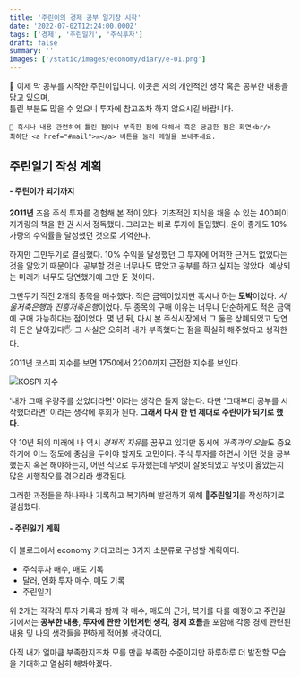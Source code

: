 ```yaml
---
title: '주린이의 경제 공부 일기장 시작'
date: '2022-07-02T12:24:00.000Z'
tags: ['경제', '주린일기', '주식투자']
draft: false
summary: ''
images: ['/static/images/economy/diary/e-01.png']
---
```


<p className='warning'>
    📢 이제 막 공부를 시작한 주린이입니다. 이곳은 저의 개인적인 생각 혹은 공부한 내용을 담고 있으며,<br/>
    틀린 부분도 많을 수 있으니 투자에 참고조차 하지 않으시길 바랍니다.

    📢 혹시나 내용 관련하여 틀린 점이나 부족한 점에 대해서 혹은 궁금한 점은 화면<br/>
    최하단 <a href="#mail">✉</a> 버튼을 눌러 메일을 보내주세요.

</p>

## 주린일기 작성 계획

#### - 주린이가 되기까지

**2011년** 즈음 주식 투자를 경험해 본 적이 있다. 기초적인 지식을 채울 수 있는 400페이지가량의 책을 한 권 사서 정독했다.
그리고는 바로 투자에 돌입했다. 운이 좋게도 10%가량의 수익률을 달성했던 것으로 기억한다.

하지만 그만두기로 결심했다. 10% 수익을 달성했던 그 투자에 어떠한 근거도 없었다는 것을 알았기 때문이다.
공부할 것은 너무나도 많았고 공부를 하고 싶지는 않았다. 예상되는 미래가 너무도 당연했기에 그만 둔 것이다.

그만두기 직전 2개의 종목을 매수했다. 적은 금액이었지만 혹시나 하는 **도박**이었다.
*서울저축은행*과 *진흥저축은행*이었다. 두 종목의 구매 이유는 너무나 단순하게도 적은 금액에 구매 가능하다는 점이었다.
몇 년 뒤, 다시 본 주식시장에서 그 둘은 상폐되었고 당연히 돈은 날아갔다🖐
그 사실은 오히려 내가 부족했다는 점을 확실히 해주었다고 생각한다.

2011년 코스피 지수를 보면 1750에서 2200까지 근접한 지수를 보인다.

![KOSPI 지수](/static/images/economy/diary/e-02.png)

'내가 그때 우량주를 샀었더라면' 이라는 생각은 들지 않는다.
다만 '그때부터 공부를 시작했더라면' 이라는 생각에 후회가 된다.
**그래서 다시 한 번 제대로 주린이가 되기로 했다.**

약 10년 뒤의 미래에 나 역시 *경제적 자유*를 꿈꾸고 있지만 동시에 *가족과의 오늘*도 중요하기에 어느 정도에 중심을 두어야 할지도 고민이다.
주식 투자를 하면서 어떤 것을 공부했는지 혹은 해야하는지, 어떤 식으로 투자했는데 무엇이 잘못되었고 무엇이 옳았는지 많은 시행착오를 겪으리라 생각된다.

그러한 과정들을 하나하나 기록하고 복기하며 발전하기 위해 📖**주린일기**를 작성하기로 결심했다.

#### - 주린일기 계획

이 블로그에서 economy 카테고리는 3가지 소분류로 구성할 계획이다.

-   주식투자 매수, 매도 기록
-   달러, 엔화 투자 매수, 매도 기록
-   주린일기

위 2개는 각각의 투자 기록과 함께 각 매수, 매도의 근거, 복기를 다룰 예정이고
주린일기에서는 **공부한 내용**, **투자에 관한 이런저런 생각**, **경제 흐름**을 포함해 각종 경제 관련된 내용 및 나의 생각들을 편하게 적어볼 생각이다.

아직 내가 얼마큼 부족한지조차 모를 만큼 부족한 수준이지만 하루하루 더 발전할 모습을 기대하고 열심히 해봐야겠다.

